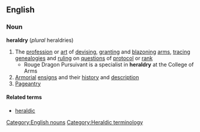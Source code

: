 ==English==
===Noun===
'''heraldry'''  (''plural'' heraldries)
{{wikipedia}}
# The [[profession]] or [[art]] of [[devising]], [[granting]] and [[blazoning]] [[arms]], [[tracing]] [[genealogies]] and [[ruling]] on [[question]]s of [[protocol]] or [[rank]]
#* Rouge Dragon Pursuivant is a specialist in '''heraldry''' at the College of Arms
#[[Armorial]] [[ensign]]s and their [[history]] and [[description]]
#[[Pageantry]]

====Related terms====
*[[heraldic]]

[[Category:English nouns]]
[[Category:Heraldic terminology]]